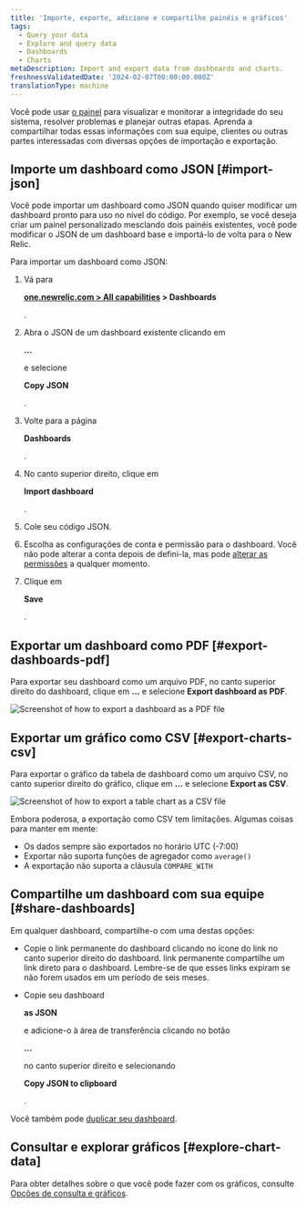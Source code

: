 ```yaml
---
title: 'Importe, exporte, adicione e compartilhe painéis e gráficos'
tags:
  - Query your data
  - Explore and query data
  - Dashboards
  - Charts
metaDescription: Import and export data from dashboards and charts.
freshnessValidatedDate: '2024-02-07T00:00:00.000Z'
translationType: machine
---
```




Você pode usar [o painel](/docs/query-your-data/explore-query-data/dashboards/introduction-dashboards/) para visualizar e monitorar a integridade do seu sistema, resolver problemas e planejar outras etapas. Aprenda a compartilhar todas essas informações com sua equipe, clientes ou outras partes interessadas com diversas opções de importação e exportação.

## Importe um dashboard como JSON [#import-json]

Você pode importar um dashboard como JSON quando quiser modificar um dashboard pronto para uso no nível do código. Por exemplo, se você deseja criar um painel personalizado mesclando dois painéis existentes, você pode modificar o JSON de um dashboard base e importá-lo de volta para o New Relic.

Para importar um dashboard como JSON:

1. Vá para

   <DNT>**[one.newrelic.com > All capabilities](https://one.newrelic.com/all-capabilities) > Dashboards**</DNT>

   .

2. Abra o JSON de um dashboard existente clicando em

   <DNT>**...**</DNT>

   e selecione

   <DNT>**Copy JSON**</DNT>

   .

3. Volte para a página

   <DNT>**Dashboards**</DNT>

   .

4. No canto superior direito, clique em

   <DNT>**Import dashboard**</DNT>

   .

5. Cole seu código JSON.

6. Escolha as configurações de conta e permissão para o dashboard. Você não pode alterar a conta depois de defini-la, mas pode [alterar as permissões](/docs/query-your-data/explore-query-data/dashboards/manage-your-dashboard/#dash-settings) a qualquer momento.

7. Clique em

   <DNT>**Save**</DNT>

   .

## Exportar um dashboard como PDF [#export-dashboards-pdf]

Para exportar seu dashboard como um arquivo PDF, no canto superior direito do dashboard, clique em <DNT>**...**</DNT> e selecione <DNT>**Export dashboard as PDF**</DNT>.

<img
  title="Export dashboard as PDF"
  alt="Screenshot of how to export a dashboard as a PDF file"
  src={dashboardsExportPdf}
/>

## Exportar um gráfico como CSV [#export-charts-csv]

Para exportar o gráfico da tabela de dashboard como um arquivo CSV, no canto superior direito do gráfico, clique em <DNT>**...**</DNT> e selecione <DNT>**Export as CSV**</DNT>.

<img
  title="Export chart as CSV"
  alt="Screenshot of how to export a table chart as a CSV file"
  src={dashboardsExportCsv}
/>

Embora poderosa, a exportação como CSV tem limitações. Algumas coisas para manter em mente:

* Os dados sempre são exportados no horário UTC (-7:00)
* Exportar não suporta funções de agregador como `average()`
* A exportação não suporta a cláusula `COMPARE_WITH`

## Compartilhe um dashboard com sua equipe [#share-dashboards]

Em qualquer dashboard, compartilhe-o com uma destas opções:

* Copie o link permanente do dashboard clicando no ícone do link no canto superior direito do dashboard. link permanente compartilhe um link direto para o dashboard. Lembre-se de que esses links expiram se não forem usados em um período de seis meses.

* Copie seu dashboard

  <DNT>**as JSON**</DNT>

  e adicione-o à área de transferência clicando no botão

  <DNT>**...**</DNT>

  no canto superior direito e selecionando

  <DNT>**Copy JSON to clipboard**</DNT>

  .

Você também pode [duplicar seu dashboard](/docs/query-your-data/explore-query-data/dashboards/introduction-dashboards/#dashboards-clone).

## Consultar e explorar gráficos [#explore-chart-data]

Para obter detalhes sobre o que você pode fazer com os gráficos, consulte [Opções de consulta e gráficos](/docs/new-relic-solutions/new-relic-one/ui-data/basic-ui-features/#data-analysis).